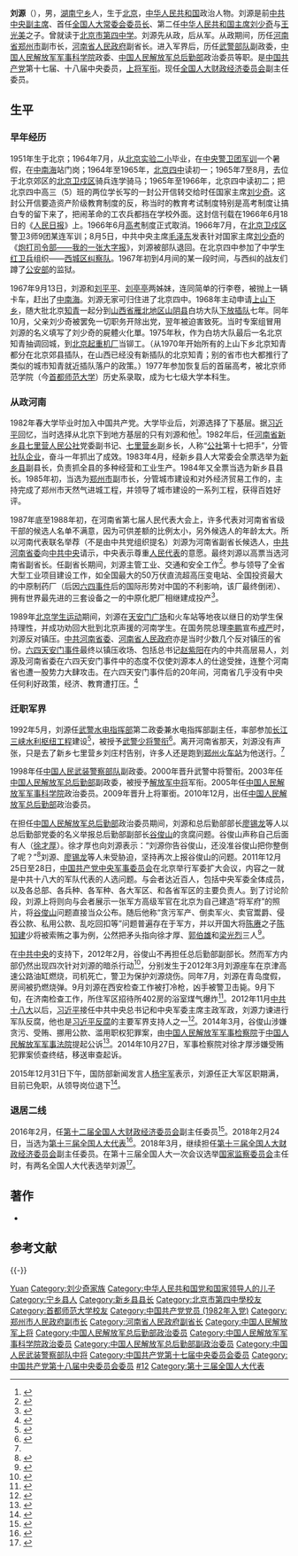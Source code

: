 {{About|刘少奇之子'''刘源'''}}
{{Infobox Officeholder
|name = 刘源
|honorific-suffix=上将
|image name = 
|width = 200px
|圖像說明 = 
|office1       = {{PLA/logo}}[[中国人民解放军总后勤部|中国人民解放军总后勤部]]政治委员
|term_start1   = 2010年12月
|term_end1     = 2015年12月
|predecessor1  = [[孙大发|孙大发]]
|successor1    = 机构撤销
|office2       = {{PLA/logo}}[[中国人民解放军军事科学院|中国人民解放军军事科学院]]政治委员
|term_start2   = 2005年12月
|term_end2     = 2010年12月
|predecessor2  = [[温宗仁|温宗仁]]
|successor2    = [[孙思敬|孙思敬]]
|office3={{Flagicon|PRC}} [[第十三届全国人民代表大会常务委员会|第十三届全国人民代表大会常务委员会]]委员
|term_start3=2018年3月
|office4={{Flagicon|PRC}} 第十二、十三届[[全国人民代表大会财政经济委员会|全国人民代表大会财政经济委员会]]副主任委员
|term_start4=2016年2月
|1blankname4=主任
|1namedata4=[[李盛霖|李盛霖]]{{to}}[[徐绍史|徐绍史]]
|office5       = {{PLA/logo}}[[中国人民解放军总后勤部|中国人民解放军总后勤部]]副政治委员
|term_start5   = 2003年7月
|term_end5     = 2005年12月
|1blankname5=政委
|1namedata5=[[张文台|张文台]]{{to}}[[孙大发|孙大发]]
|office6       = {{PLA/logo}}[[中国人民武装警察部队|中国人民武装警察部队]]副政治委员
|term_start6   = 1998年8月
|term_end6     = 2003年7月
|1blankname6=政委
|1namedata6=[[徐永清|徐永清]]
|office7={{Flagicon|PRC}}[[河南省人民政府|河南省人民政府]]副省长
|term_start7=1988年1月
|term_end7=1992年6月
|1blankname7=省长
|1namedata7=[[程维高|程维高]]{{to}}[[李长春|李长春]]
|office8={{CPC/logo}} 第十七、十八届[[中国共产党中央委员会|中国共产党中央委员会]]委员
|term_start8=2007年10月
|term_end8=2017年10月
|原名 = 
|other_names = 
|foreign_names =
|english_names =
|Sex = 男
|籍贯 = [[湖南|湖南]][[宁乡|宁乡]]
|date of birth = {{Birth date and age|1951|2|22}}
|place of birth = {{PRC}}[[北京市|北京市]]
|date of death = 
|place of death = 
|nationality = {{PRC}}
|party = {{CPC}}
|rank = [[File:PLA_General.svg|15px]] [[中国人民解放军上将|中国人民解放军上将]]（2009年）
|配偶 = 
|父母 = 父亲[[刘少奇|刘少奇]]<br />母亲[[王光美|王光美]]
|子女 = 
|educate = [[北京师范学院|北京师范学院]]（现[[首都师范大学|首都师范大学]]）
|效忠    = {{CPC}}
|服務    = [[中国人民武装警察部队|中国人民武装警察部队]]<br />[[中国人民解放军|中国人民解放军]]
|服役期間 = 1992年－2015年
|階級    = 
|隊      = 
|戰爭    = 
|獲獎    = 
|著作    =《梦回万里 卫黄保华：漫忆父亲刘少奇与国防、军事、军队》
}}

'''刘源'''（{{bd|1951年|2月22日|catIdx=L刘}}），男，[[湖南省|湖南]][[宁乡市|宁乡]]人，生于[[北京市|北京]]，[[中华人民共和国|中华人民共和国]]政治人物。刘源是前[[中國共產黨中央委員會副主席|中共中央副主席]]、首任[[全国人民代表大会常务委员会委员长|全国人大常委会委员长]]、第二任[[中华人民共和国主席|中华人民共和国主席]][[刘少奇|刘少奇]]与[[王光美|王光美]]之子。曾就读于[[北京市第四中学|北京市第四中学]]。刘源先从政，后从军。从政期间，历任[[河南省|河南省]][[郑州市|郑州市]]副市长，[[河南省人民政府|河南省人民政府]]副省长。进入军界后，历任[[中国人民武装警察部队|武警部队]]副政委，[[中国人民解放军军事科学院|中国人民解放军军事科学院]]政委、[[中国人民解放军总后勤部|中国人民解放军总后勤部]]政治委员等职。是[[中国共产党|中国共产党]]第十七届、十八届中央委员，[[中国人民解放军上将|上将]][[中国人民解放军军衔|军衔]]。现任[[全国人民代表大会财政经济委员会|全国人大财政经济委员会]]副主任委员。

== 生平 ==
=== 早年经历 ===
1951年生于北京；1964年7月，从[[北京第二实验小学|北京实验二小]]毕业，在[[中国人民解放军61889部队|中央警卫团]][[军训|军训]]一个暑假，在[[中南海|中南海]]站门岗；1964年至1965年，[[北京市第四中学|北京四中]]读初一；1965年7至8月，去位于北京郊区的[[中国人民解放军北京卫戍区|北京卫戍区]]骑兵连学骑马；1965年至1966年，北京四中读初二；把北京四中高三（5）班的两位学长写的一封公开信转交给时任国家主席[[刘少奇|刘少奇]]。这封公开信要造资产阶级教育制度的反，称当时的教育考试制度特别是高考制度让搞白专的留下来了，把闹革命的工农兵都挡在学校外面。这封信刊载在1966年6月18日的《[[人民日报|人民日报]]》上。1966年6月[[普通高等学校招生全国统一考试|高考]]制度正式取消。1966年7月，在[[中国人民解放军北京卫戍区|北京卫戍区]]警卫3师9团某连军训；8月5日，中共中央主席[[毛泽东|毛泽东]]发表针对国家主席[[刘少奇|刘少奇]]的《[[炮打司令部——我的一张大字报|炮打司令部——我的一张大字报]]》，刘源被部队退回。在北京四中参加了中学生[[红卫兵|红卫兵]]组织——[[西纠|西城区纠察队]]。1967年初到4月间的某一段时间，与西纠的战友们蹲了[[中华人民共和国公安部|公安部]]的监狱。

1967年9月13日，刘源和[[刘平平|刘平平]]、[[刘亭亭|刘亭亭]]两姊妹，连同简单的行李卷，被抛上一辆卡车，赶出了[[中南海|中南海]]。刘源无家可归住进了北京四中。1968年主动申请[[上山下乡运动|上山下乡]]，随大批北京[[知识青年|知青]]一起分到[[山西省|山西省]][[雁北地区|雁北地区]][[山阴县|山阴县]]白坊大队[[下放插队|下放插队]]七年。同年10月，父亲刘少奇被罢免一切职务开除出党，翌年被迫害致死。当时专案组冒用刘源的名义填写了刘少奇的屍體火化單。1975年秋，作为白坊大队最后一名北京知青抽调回城，到[[北京起重机厂|北京起重机厂]]当铆工。（从1970年开始所有的上山下乡北京知青都分在北京郊县插队，在山西已经没有新插队的北京知青；别的省市也大都推行了类似的城市知青就近插队落户的政策。）1977年参加恢复后的首届高考，被北京师范学院（今[[首都师范大学|首都师范大学]]）历史系录取，成为七七级大学本科生。

=== 从政河南 ===
1982年春大学毕业时加入中国共产党。大学毕业后，刘源选择了下基层。据[[习近平|习近平]]回忆，当时选择从北京下到地方基层的只有刘源和他<ref>{{cite web |title=习近平：我是怎样跨入政界的 |url=http://www.81.cn/jwgz/2017-02/04/content_7475751_3.htm |website=中国军网 |accessdate=2020-10-07 |date=2017-02-04 |archive-date=2021-01-24 |archive-url=https://web.archive.org/web/20210124061549/http://www.81.cn/jwgz/2017-02/04/content_7475751_3.htm |dead-url=no }}</ref>。1982年后，任[[河南省|河南省]][[新乡县|新乡县]][[七里营镇|七里营人民公社]]党委副书记、[[七里营乡|七里营乡]]副乡长，人称“[[人民公社|公社]]第十七把手”，分管[[社队企业|社队企业]]，奋斗一年抓出了成效。1983年4月，经新乡县人大常委会全票选举为[[新乡县|新乡县]]副县长，负责抓全县的多种经营和工业生产。1984年又全票当选为新乡县县长。1985年初，当选为[[郑州市|郑州市]]副市长，分管城市建设和对外经济贸易工作的，主持完成了郑州市天然气进城工程，并领导了城市建设的一系列工程，获得百姓好评。

1987年底至1988年初，在河南省第七届人民代表大会上，许多代表对河南省省级干部的候选人名单不满意，因为可供差额的比例太小，另外候选人的年龄太大。所以河南代表联名举荐（不是由中共党组织提名）刘源为河南省副省长候选人，[[中共河南省委|中共河南省委]]向[[中共中央|中共中央]]请示，中央表示尊重[[人民代表|人民代表]]的意愿。最终刘源以高票当选河南省副省长。任副省长期间，刘源主管工业、交通和安全工作<ref name="lyhn">{{cite web|title=揭秘刘源的将星之路 河南人评他一个字“好”|url=http://history.chinaiiss.com/html/20136/3/a5f180_4.html|date=2013-06-03|publisher=战略网|access-date=2014-08-04|archive-url=https://web.archive.org/web/20140811072715/http://history.chinaiiss.com/html/20136/3/a5f180_4.html|archive-date=2014-08-11|dead-url=yes}}</ref>。参与领导了全省大型工业项目建设工作，如全国最大的50万伏直流超高压变电站、全国投资最大的中原制药厂（后因[[六四事件|六四事件]]后的国际形势对中国的不利影响，该厂最终倒闭）、拥有世界最先进的三套设备之一的中原化肥厂相继建成投产<ref>{{Cite book|title=湖南党建90年 下|last=雷国珍主编；刘华清，龚永爱副主编|publisher=长沙：湖南人民出版社|year=2011.07|isbn=978-7-5438-7629-3|pages=193}}</ref>。

1989年[[1989年中国民主运动|北京学生运动]]期间，刘源在[[天安门广场|天安门广场]]和火车站等地夜以继日的劝学生保持理性，并成功劝回大批到北京声援的河南学生。在国务院总理[[李鹏|李鹏]]宣布[[戒严|戒严]]时，刘源反对镇压。[[中国共产党河南省委员会|中共河南省委]]、[[河南省人民政府|河南省人民政府]]亦是当时少数几个反对镇压的省份。[[六四天安门事件|六四天安门事件]]最终以镇压收场、包括总书记[[赵紫阳|赵紫阳]]在内的中共高层易人，刘源及河南省委在六四天安门事件中的态度不仅使刘源本人的仕途受挫，连整个河南省也遭一股势力大肆攻击。在六四天安门事件后的20年间，河南省几乎没有中央任何利好政策，经济、教育遭打压。<ref>{{cite book|title=《明鏡月刊》 28期|publisher=明镜出版社|year=2012年|page=第77页|isbn=9781630321758}}</ref>

=== 迁职军界 ===
1992年5月，刘源任[[中国人民武装警察部队水电部队|武警水电指挥部]]第二政委兼水电指挥部副主任，率部参加[[长江三峡水利枢纽工程|长江三峡水利枢纽工程]]建设<ref>{{Cite book|title=石壁立西江 中国三峡工程决策建设实录|last=张立先著|publisher=武汉：长江出版社|year=2010.05|isbn=978-7-80708-867-7|pages=108}}</ref>，被授予[[中国人民解放军少将|武警少将]][[警衔|警衔]]<ref>{{cite web|title=刘源查办谷俊山挖背后两大老虎 三句话震巨奸|url=http://news.163.com/15/1224/00/BBIES9SR0001124J.html|accessdate=2015-12-24|date=2015-12-24|publisher=网易|archive-url=https://web.archive.org/web/20151224104447/http://news.163.com/15/1224/00/BBIES9SR0001124J.html|archive-date=2015-12-24|dead-url=yes}}</ref>。离开河南省那天，刘源没有声张，只是去了新乡七里营乡刘庄村告别，许多人还是跑到[[郑州站|郑州火车站]]为他送行。<ref name="lyhn" />

1998年任[[中国人民武装警察部队|中国人民武装警察部队]]副政委。2000年晋升武警中将警衔。2003年任[[中国人民解放军总后勤部|中国人民解放军总后勤部]]副政委，被授予[[中国人民解放军中将|解放军中将]]军衔。2005年任[[中国人民解放军军事科学院|中国人民解放军军事科学院]]政治委员。2009年晋升上将軍銜。2010年12月，出任[[中国人民解放军总后勤部|中国人民解放军总后勤部]]政治委员。

在担任[[中国人民解放军总后勤部|中国人民解放军总后勤部]]政治委员期间，刘源和总后勤部部长[[廖锡龙|廖锡龙]]等人以总后勤部党委的名义举报总后勤部副部长[[谷俊山|谷俊山]]的贪腐问题。谷俊山声称自己后面有人（[[徐才厚|徐才厚]]）。徐才厚也向刘源表示：“刘源你告谷俊山，还没准谷俊山把你整倒了呢？”<ref>{{cite web|title=刘源：徐才厚找我谈过，你告谷俊山，还没准谷俊山把你整倒了呢|url=http://news.ifeng.com/a/20180819/59887304_0.shtml|accessdate=2018-08-20|publisher=凤凰网|archive-date=2019-05-02|archive-url=https://web.archive.org/web/20190502144434/http://news.ifeng.com/a/20180819/59887304_0.shtml|dead-url=no}}</ref>刘源、[[廖锡龙|廖锡龙]]等人未受胁迫，坚持再次上报谷俊山的问题。2011年12月25日至28日，[[中国共产党中央军事委员会|中国共产党中央军事委员会]]在北京举行军委扩大会议，内容之一就是中共十八大的军队代表的人选问题。与会者达近百人，包括中央军委全体成员，以及各总部、各兵种、各军种、各大军区、和各省军区的主要负责人。到了讨论阶段，刘源上将则向与会者展示一张军方高级军官在北京为自己建造“将军府”的照片，将[[谷俊山|谷俊山]]问题直接当众公布。随后他称“贪污军产、倒卖军火、卖官鬻爵、侵吞公款、私用公款、乱吃回扣等”问题普遍存在于军方，并以开国大将[[陈赓|陈赓]]之子[[陈知建|陈知建]]少将被索贿之事为例，公然把矛头指向徐才厚、[[郭伯雄|郭伯雄]]和[[梁光烈|梁光烈]]三人<ref>{{cite web|title=上将刘源扳倒徐才厚内幕 军委扩大会上直接开炮|url=http://www.823u.com/html/4-49/49445.htm|accessdate=2015-07-28|publisher=红潮网|archiveurl=https://archive.today/20150728150939/http://www.823u.com/html/4-49/49445.htm|archivedate=2015-07-28|dead-url=yes}}</ref>。

在[[中国共产党中央委员会|中共中央]]的支持下，2012年2月，谷俊山不再担任总后勤部副部长。然而军方内部仍然出现四次针对刘源的暗杀行动<ref>{{cite web|title=徐才厚涉嫌受贿犯罪案终结 揭秘徐才厚四次暗杀刘源细节|url=http://war.chinairn.com/news/20141029/09002788-2.shtml|accessdate=2015-07-28|publisher=中研网|archiveurl=https://web.archive.org/web/20150802000412/http://war.chinairn.com/news/20141029/09002788-2.shtml|archivedate=2015-08-02|dead-url=no}}</ref>，分别发生于2012年3月刘源座车在京津高速公路油缸燃烧，司机死亡，警卫为保护刘源烧伤。同年7月，刘源在青岛度假，房间被扔燃烧弹。9月刘源在西安检查工作被打冷枪，凶手被警卫击毙。9月下旬，在济南检查工作，所住军区招待所402房的浴室煤气爆炸<ref>{{cite web|title=徐才厚死啦 徐才厚生前曾密谋四次暗杀刘源均失败|url=http://www.xilu.com/news/xucaihouanshaliuyuan456.html|accessdate=2015-07-28|publisher=西陆网|archive-date=2020-02-03|archive-url=https://web.archive.org/web/20200203162147/http://www.xilu.com/news/xucaihouanshaliuyuan456.html|dead-url=no}}</ref>。2012年11月[[中国共产党第十八次全国代表大会|中共十八大]]以后，[[习近平|习近平]]接任中共中央总书记和中央军委主席主政军政，刘源力谏进行军队反腐，他也是[[中共十八大以来的反腐败工作|习近平反腐]]的主要军界支持人之一<ref>{{cite web|title=刘源：抓徐才厚、谷俊山是习近平决定、督办的|url=http://military.china.com/important/11132797/20150313/19377576.html|accessdate=2015-07-28|publisher=中华网|archive-date=2020-02-03|archive-url=https://web.archive.org/web/20200203220012/http://military.china.com/important/11132797/20150313/19377576.html|dead-url=no}}</ref>。2014年3月，谷俊山涉嫌贪污、受贿、挪用公款、滥用职权犯罪案，由[[中国人民解放军军事检察院|中国人民解放军军事检察院]]于[[中国人民解放军军事法院|中国人民解放军军事法院]]提起公诉<ref>{{cite web|title=罗援：刘源和总后勤部党委一班人举报谷俊山贪腐|url=http://money.163.com/14/1110/10/AAMDCHJ900253B0H.html|accessdate=2015-07-28|publisher=网易|archiveurl=https://web.archive.org/web/20150309054923/http://money.163.com/14/1110/10/AAMDCHJ900253B0H.html|archivedate=2015-03-09|dead-url=yes}}</ref>。2014年10月27日，军事检察院对徐才厚涉嫌受贿犯罪案侦查终结，移送审查起诉。

2015年12月31日下午，国防部新闻发言人[[杨宇军|杨宇军]]表示，刘源任正大军区职期满，目前已免职，从领导岗位退下<ref>{{cite web|title=国防部："打虎干将"刘源任职期满 目前已免职|url=http://finance.sina.com.cn/roll/2015-12-31/doc-ifxneept3464219.shtml|accessdate=2015-12-31|publisher=新浪|archive-date=2020-08-01|archive-url=https://web.archive.org/web/20200801102047/http://finance.sina.com.cn/roll/2015-12-31/doc-ifxneept3464219.shtml|dead-url=no}}</ref>。

=== 退居二线 ===
2016年2月，任[[第十二届全国人民代表大会各专门委员会|第十二届全国人大财政经济委员会]]副主任委员<ref>{{cite news|title=原总后勤部政委、刘少奇之子刘源任全国人大财经委副主任委员|url=http://www.thepaper.cn/newsDetail_forward_1436461|accessdate=2016-02-26|publisher=澎湃新闻|archive-date=2020-12-09|archive-url=https://web.archive.org/web/20201209142834/http://www.thepaper.cn/newsDetail_forward_1436461|dead-url=no}}</ref>。2018年2月24日，当选为[[第十三届全国人大代表|第十三届全国人大代表]]<ref>{{Cite web|title=（受权发布）中华人民共和国第十三届全国人民代表大会代表名单-中新网|url=http://www.chinanews.com/gn/2018/02-25/8453959.shtml|accessdate=2021-02-13|work=中新网|archive-date=2018-02-27|archive-url=https://web.archive.org/web/20180227031724/http://www.chinanews.com/gn/2018/02-25/8453959.shtml|dead-url=no}}</ref>。2018年3月，继续担任[[第十三届全国人民代表大会各专门委员会|第十三届全国人大财政经济委员会]]副主任委员。在第十三届全国人大一次会议选举[[国家监察委员会|国家监察委员会]]主任时，有两名全国人大代表选举刘源<ref>{{cite web|title=两名人大代表选举刘源担任国家监察委主任|url=http://www.zaobao.com/realtime/china/story20180318-843663|accessdate=2018-06-19|author=游润恬|date=2018-03-18|publisher=联合早报}}</ref>。

== 著作 ==
* {{cite book|title=梦回万里 卫黄保华：漫忆父亲刘少奇与国防、军事、军队|date=2018|publisher=人民出版社|location=北京|isbn=978-7-01-019052-5|last=刘源}}

== 参考文献 ==
{{Reflist|30em}}

{{-}}
{{start box}}
{{s-mil|pla}}
{{s-before|[[孙大发|孙大发]]}}
{{s-title|[[中国人民解放军总后勤部|中国人民解放军总后勤部]][[政治委员|政治委员]]|2010年12月－2015年12月}}  
{{s-none|总后勤部机构撤销}}
{{s-before|[[温宗仁|温宗仁]]}}
{{s-title|[[中国人民解放军军事科学院|中国人民解放军军事科学院]]政治委员|2005年12月－2010年12月}}  
{{s-after|[[孙思敬|孙思敬]]}}
{{end box}}

{{中国人民解放军总后勤部政治委员}}
{{中国人民解放军军事科学院政治委员}}
{{中国人民解放军上将/2009}}
{{习近平}}
{{先辈曾任党和国家领导人的中华人民共和国高级干部|军}}
{{刘少奇家系}}

{{Authority control}}

{{DEFAULTSORT:Liu Yuan}}
[[Category:刘姓|Yuan]]
[[Category:刘少奇家族|Category:刘少奇家族]]
[[Category:中华人民共和国党和国家领导人的儿子|Category:中华人民共和国党和国家领导人的儿子]]
[[Category:宁乡县人|Category:宁乡县人]]
[[Category:新乡县县长|Category:新乡县县长]]
[[Category:北京市第四中學校友|Category:北京市第四中學校友]]
[[Category:首都师范大学校友|Category:首都师范大学校友]]
[[Category:中国共产党党员_(1982年入党)|Category:中国共产党党员 (1982年入党)]]
[[Category:郑州市人民政府副市长|Category:郑州市人民政府副市长]]
[[Category:河南省人民政府副省长|Category:河南省人民政府副省长]]
[[Category:中国人民解放军上将|Category:中国人民解放军上将]]
[[Category:中国人民解放军总后勤部政治委员|Category:中国人民解放军总后勤部政治委员]]
[[Category:中国人民解放军军事科学院政治委员|Category:中国人民解放军军事科学院政治委员]]
[[Category:中国人民解放军总后勤部副政治委员|Category:中国人民解放军总后勤部副政治委员]]
[[Category:中国人民武装警察部队中将|Category:中国人民武装警察部队中将]]
[[Category:中国共产党第十七届中央委员会委员|Category:中国共产党第十七届中央委员会委员]]
[[Category:中国共产党第十八届中央委员会委员|Category:中国共产党第十八届中央委员会委员]]
[[Category:全国人大财政经济委员会副主任委员|#12]]
[[Category:第十三届全国人大代表|Category:第十三届全国人大代表]]
